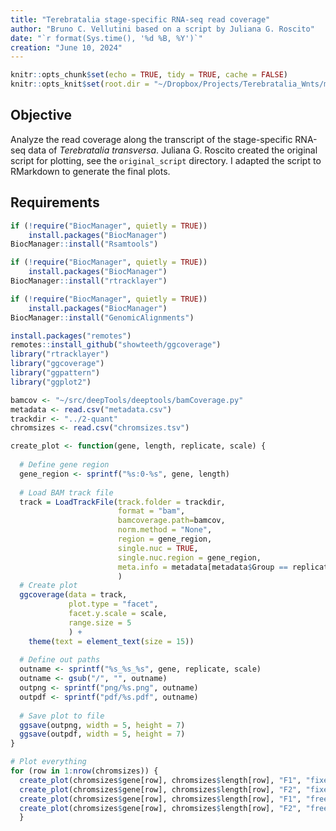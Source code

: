 ```yaml
---
title: "Terebratalia stage-specific RNA-seq read coverage"
author: "Bruno C. Vellutini based on a script by Juliana G. Roscito"
date: "`r format(Sys.time(), '%d %B, %Y')`"
creation: "June 10, 2024"
---
```


```r
knitr::opts_chunk$set(echo = TRUE, tidy = TRUE, cache = FALSE)
knitr::opts_knit$set(root.dir = "~/Dropbox/Projects/Terebratalia_Wnts/manuscript/0-data/coverage/3-plots")
```

## Objective

Analyze the read coverage along the transcript of the stage-specific RNA-seq data of _Terebratalia transversa_.
Juliana G. Roscito created the original script for plotting, see the `original_script` directory.
I adapted the script to RMarkdown to generate the final plots.

## Requirements

```r
if (!require("BiocManager", quietly = TRUE))
    install.packages("BiocManager")
BiocManager::install("Rsamtools")

if (!require("BiocManager", quietly = TRUE))
    install.packages("BiocManager")
BiocManager::install("rtracklayer")

if (!require("BiocManager", quietly = TRUE))
    install.packages("BiocManager")
BiocManager::install("GenomicAlignments")

install.packages("remotes")
remotes::install_github("showteeth/ggcoverage")
library("rtracklayer")
library("ggcoverage")
library("ggpattern")
library("ggplot2")
```

```r
bamcov <- "~/src/deepTools/deeptools/bamCoverage.py"
metadata <- read.csv("metadata.csv")
trackdir <- "../2-quant"
chromsizes <- read.csv("chromsizes.tsv")
```

```r
create_plot <- function(gene, length, replicate, scale) {
  
  # Define gene region
  gene_region <- sprintf("%s:0-%s", gene, length)
  
  # Load BAM track file
  track = LoadTrackFile(track.folder = trackdir,
                        format = "bam",
                        bamcoverage.path=bamcov,
                        norm.method = "None",
                        region = gene_region,
                        single.nuc = TRUE,
                        single.nuc.region = gene_region,
                        meta.info = metadata[metadata$Group == replicate,]
                        )
  # Create plot
  ggcoverage(data = track,
             plot.type = "facet",
             facet.y.scale = scale,
             range.size = 5
             ) +
    theme(text = element_text(size = 15))
  
  # Define out paths
  outname <- sprintf("%s_%s_%s", gene, replicate, scale)
  outname <- gsub("/", "", outname)
  outpng <- sprintf("png/%s.png", outname)
  outpdf <- sprintf("pdf/%s.pdf", outname)
  
  # Save plot to file
  ggsave(outpng, width = 5, height = 7)
  ggsave(outpdf, width = 5, height = 7)
}
```

```r
# Plot everything
for (row in 1:nrow(chromsizes)) {
  create_plot(chromsizes$gene[row], chromsizes$length[row], "F1", "fixed")
  create_plot(chromsizes$gene[row], chromsizes$length[row], "F2", "fixed")
  create_plot(chromsizes$gene[row], chromsizes$length[row], "F1", "free")
  create_plot(chromsizes$gene[row], chromsizes$length[row], "F2", "free")
  }
```
